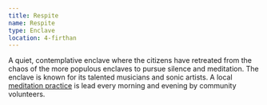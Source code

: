 ```yaml
---
title: Respite
name: Respite
type: Enclave
location: 4-firthan
---
```

A quiet, contemplative enclave where the citizens have retreated from the
chaos of the more populous enclaves to pursue silence and meditation. The
enclave is known for its talented musicians and sonic artists. A local
[meditation practice](lore:respite-meditation) is lead every morning and
evening by community volunteers.

